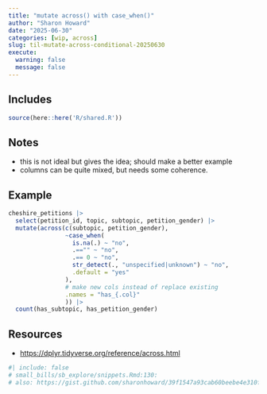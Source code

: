```yaml
---
title: "mutate across() with case_when()"
author: "Sharon Howard"
date: "2025-06-30"
categories: [wip, across]
slug: til-mutate-across-conditional-20250630
execute:
  warning: false
  message: false
---
```


## Includes

```r
source(here::here('R/shared.R'))
```

## Notes

-  this is not ideal but gives the idea; should make a better example 
-  columns can be quite mixed, but needs some coherence. 
 




## Example

```r
cheshire_petitions |> 
  select(petition_id, topic, subtopic, petition_gender) |> 
  mutate(across(c(subtopic, petition_gender), 
                ~case_when( 
                  is.na(.) ~ "no", 
                  .=="" ~ "no", 
                  .== 0 ~ "no", 
                  str_detect(., "unspecified|unknown") ~ "no", 
                  .default = "yes" 
                ), 
                # make new cols instead of replace existing 
                .names = "has_{.col}" 
                )) |> 
  count(has_subtopic, has_petition_gender) 

```


## Resources

* [https://dplyr.tidyverse.org/reference/across.html](https://dplyr.tidyverse.org/reference/across.html)

```r
#| include: false
# small_bills/sb_explore/snippets.Rmd:130:  
# also: https://gist.github.com/sharonhoward/39f1547a93cab60beebe4e310f3e0ec9 
 

```
